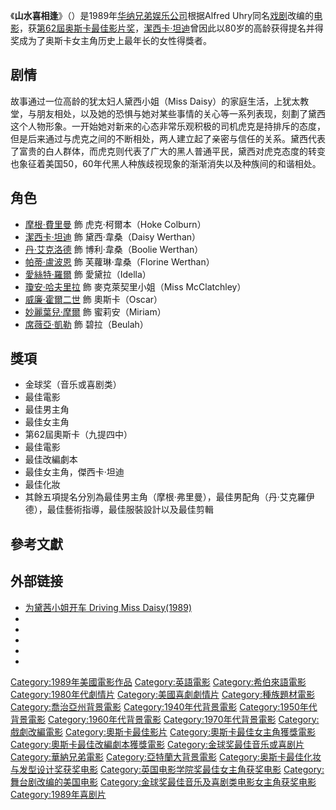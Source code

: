 {{noteTA
|T=zh-hans:为黛茜小姐开车; zh-tw:溫馨接送情; zh-hk:山水喜相逢;
|G1=Show
|1=zh-hans:为黛茜小姐开车; zh-tw:溫馨接送情; zh-hk:山水喜相逢;
}}
{{Infobox Film
| name           = 为黛茜小姐开车
| original_name  = ''Driving Miss Daisy''
| cn_name = 为黛茜小姐开车
| hk_name = 山水喜相逢
| tw_name = 溫馨接送情
| image          = Driving_Miss_Daisy.jpg
| caption        = 电影海报
| director       = [[Bruce_Beresford|Bruce Beresford]]
| producer       = [[Lili_Fini_Zanuck|Lili Fini Zanuck]]<br />[[Richard_D._Zanuck|Richard D. Zanuck]]
| writer         = [[Alfred_Uhry|Alfred Uhry]]
| starring       = [[摩根·弗里曼|摩根·弗里曼]]<br />[[潔西卡·坦迪|潔西卡·坦迪]]<br />[[丹·艾克洛德|丹·艾克洛德]]<br />[[Esther_Rolle|Esther Rolle]]
| music          = [[漢斯·季默|漢斯·季默]]
| cinematography = [[Peter_James|Peter James]]
| editing        = [[Mark_Warner|Mark Warner]]
| distributor    = [[华纳兄弟|华纳兄弟]]
| released       = {{start date|1989|12|15}}<ref name="BoxOfficeMojo" />
| runtime        = 99分钟
| country        = {{USA}}
| language       = [[英語|英語]]
| budget         = [[美元|$]]7百50萬
| gross          = [[美元|$]]1億4千5百80萬<ref name="BoxOfficeMojo">{{cite web |url=http://www.boxofficemojo.com/movies/?id=drivingmissdaisy.htm |title=Driving Miss Daisy |work=Box Office Mojo |accessdate=2008-01-31 |archive-date=2019-05-15 |archive-url=https://web.archive.org/web/20190515040347/https://www.boxofficemojo.com/movies/?id=drivingmissdaisy.htm |dead-url=no }}</ref>
| amg_id         = 1:14828
| imdb_id        = tt0097239
}}
《'''山水喜相逢'''》（{{Lang-en|''Driving Miss Daisy''}}）是1989年[[华纳兄弟娱乐公司|华纳兄弟娱乐公司]]根据Alfred Uhry同名[[戏剧|戏剧]]改编的[[电影|电影]]，获[[第62屆奧斯卡金像獎|第62屆]][[奥斯卡最佳影片奖|奥斯卡最佳影片奖]]，[[潔西卡·坦迪|潔西卡·坦迪]]曾因此以80岁的高龄获得提名并得奖成为了奥斯卡女主角历史上最年长的女性得獎者。

== 剧情 ==
故事通过一位高龄的犹太妇人黛西小姐（Miss Daisy）的家庭生活，上犹太教堂，与朋友相处，以及她的恐惧与她对某些事情的关心等一系列表现，刻劃了黛西这个人物形象。一开始她对新来的心态非常乐观积极的司机虎克是持排斥的态度，但是后来通过与虎克之间的不断相处，两人建立起了亲密与信任的关系。黛西代表了富贵的白人群体，而虎克则代表了广大的黑人普通平民，黛西对虎克态度的转变也象征着美国50，60年代黑人种族歧视现象的渐渐消失以及种族间的和谐相处。

== 角色 ==
* [[摩根·費里曼|摩根·費里曼]] 飾 虎克·柯爾本（Hoke Colburn）
* [[潔西卡·坦迪|潔西卡·坦迪]] 飾 黛西·韋桑（Daisy Werthan）
* [[丹·艾克洛德|丹·艾克洛德]] 飾 博利·韋桑（Boolie Werthan）
* [[帕蒂·盧波恩|帕蒂·盧波恩]] 飾 芙蘿琳·韋桑（Florine Werthan）
* [[愛絲特·羅爾|愛絲特·羅爾]] 飾 愛黛拉（Idella）
* [[瓊安·哈夫里拉|瓊安·哈夫里拉]] 飾 麥克萊契里小姐（Miss McClatchley）
* [[威廉·霍爾二世|威廉·霍爾二世]] 飾 奧斯卡（Oscar）
* [[妙麗葉兒·摩爾|妙麗葉兒·摩爾]] 飾 蜜莉安（Miriam）
* [[席薇亞·凱勒|席薇亞·凱勒]] 飾 碧拉（Beulah）

==獎項==
*金球奖（音乐或喜剧类）
*最佳電影
*最佳男主角
*最佳女主角
*第62屆奧斯卡（九提四中）
*最佳電影
*最佳改編劇本
*最佳女主角，傑西卡·坦迪
*最佳化妝
*其餘五項提名分別為最佳男主角（摩根·弗里曼），最佳男配角（丹·艾克羅伊德），最佳藝術指導，最佳服裝設計以及最佳剪輯

== 參考文獻 ==

{{reflist}}

== 外部链接 ==
* [https://web.archive.org/web/20081231000849/http://www.mtime.com/movie/12088/ 为黛茜小姐开车 Driving Miss Daisy(1989)]
* {{IMDb title|0097239}}
* {{tcmdb title|73676|为黛茜小姐开车}}
* {{douban|1293204}}
* {{Amg movie|14828}}
* {{mojo title|drivingmissdaisy}}

{{start box}}{{s-awards}}
{{succession prize box | '''《[[雨人|雨人]]》''' |  '''《[[与狼共舞|与狼共舞]]》''' | [[奧斯卡最佳影片獎|奧斯卡最佳影片獎]] | '''1989年'''}}
{{end box}}

{{DEFAULTSORT:Driving Miss Daisy}}
{{奥斯卡最佳影片奖}}
{{金球獎最佳音樂及喜劇電影_1981–2000}}

[[Category:1989年美國電影作品|Category:1989年美國電影作品]]
[[Category:英語電影|Category:英語電影]]
[[Category:希伯來語電影|Category:希伯來語電影]]
[[Category:1980年代劇情片|Category:1980年代劇情片]]
[[Category:美國喜劇劇情片|Category:美國喜劇劇情片]]
[[Category:種族題材電影|Category:種族題材電影]]
[[Category:喬治亞州背景電影|Category:喬治亞州背景電影]]
[[Category:1940年代背景電影|Category:1940年代背景電影]]
[[Category:1950年代背景電影|Category:1950年代背景電影]]
[[Category:1960年代背景電影|Category:1960年代背景電影]]
[[Category:1970年代背景電影|Category:1970年代背景電影]]
[[Category:戲劇改編電影|Category:戲劇改編電影]]
[[Category:奧斯卡最佳影片|Category:奧斯卡最佳影片]]
[[Category:奧斯卡最佳女主角獲獎電影|Category:奧斯卡最佳女主角獲獎電影]]
[[Category:奧斯卡最佳改編劇本獲獎電影|Category:奧斯卡最佳改編劇本獲獎電影]]
[[Category:金球奖最佳音乐或喜剧片|Category:金球奖最佳音乐或喜剧片]]
[[Category:華納兄弟電影|Category:華納兄弟電影]]
[[Category:亞特蘭大背景電影|Category:亞特蘭大背景電影]]
[[Category:奥斯卡最佳化妆与发型设计奖获奖电影|Category:奥斯卡最佳化妆与发型设计奖获奖电影]]
[[Category:英国电影学院奖最佳女主角获奖电影|Category:英国电影学院奖最佳女主角获奖电影]]
[[Category:舞台剧改编的美国电影|Category:舞台剧改编的美国电影]]
[[Category:金球奖最佳音乐及喜剧类电影女主角获奖电影|Category:金球奖最佳音乐及喜剧类电影女主角获奖电影]]
[[Category:1989年喜剧片|Category:1989年喜剧片]]